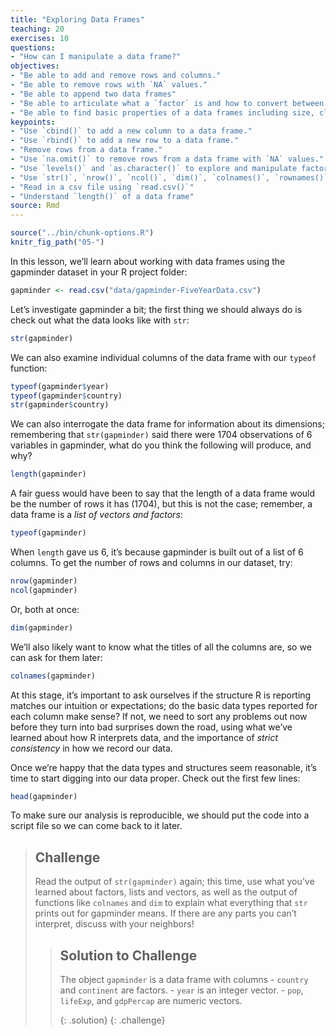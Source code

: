 ```yaml
---
title: "Exploring Data Frames"
teaching: 20
exercises: 10
questions:
- "How can I manipulate a data frame?"
objectives:
- "Be able to add and remove rows and columns."
- "Be able to remove rows with `NA` values."
- "Be able to append two data frames"
- "Be able to articulate what a `factor` is and how to convert between `factor` and `character`."
- "Be able to find basic properties of a data frames including size, class or type of the columns, names, and first few rows."
keypoints:
- "Use `cbind()` to add a new column to a data frame."
- "Use `rbind()` to add a new row to a data frame."
- "Remove rows from a data frame."
- "Use `na.omit()` to remove rows from a data frame with `NA` values."
- "Use `levels()` and `as.character()` to explore and manipulate factors"
- "Use `str()`, `nrow()`, `ncol()`, `dim()`, `colnames()`, `rownames()`, `head()` and `typeof()` to understand structure of the data frame"
- "Read in a csv file using `read.csv()`"
- "Understand `length()` of a data frame"
source: Rmd
---
```


```r
source("../bin/chunk-options.R")
knitr_fig_path("05-")
```

In this lesson, we'll learn about working with data frames using the gapminder 
dataset in your R project folder:

```r
gapminder <- read.csv("data/gapminder-FiveYearData.csv")
```

Let's investigate gapminder a bit; the first thing we should always do is check
out what the data looks like with `str`:

```r
str(gapminder)
```

We can also examine individual columns of the data frame with our `typeof` function:

```r
typeof(gapminder$year)
typeof(gapminder$country)
str(gapminder$country)
```

We can also interrogate the data frame for information about its dimensions;
remembering that `str(gapminder)` said there were 1704 observations of 6
variables in gapminder, what do you think the following will produce, and why?

```r
length(gapminder)
```

A fair guess would have been to say that the length of a data frame would be the
number of rows it has (1704), but this is not the case; remember, a data frame
is a *list of vectors and factors*:

```r
typeof(gapminder)
```

When `length` gave us 6, it's because gapminder is built out of a list of 6
columns. To get the number of rows and columns in our dataset, try:

```r
nrow(gapminder)
ncol(gapminder)
```

Or, both at once:

```r
dim(gapminder)
```

We'll also likely want to know what the titles of all the columns are, so we can
ask for them later:

```r
colnames(gapminder)
```

At this stage, it's important to ask ourselves if the structure R is reporting
matches our intuition or expectations; do the basic data types reported for each
column make sense? If not, we need to sort any problems out now before they turn
into bad surprises down the road, using what we've learned about how R
interprets data, and the importance of *strict consistency* in how we record our
data.

Once we're happy that the data types and structures seem reasonable, it's time
to start digging into our data proper. Check out the first few lines:

```r
head(gapminder)
```

To make sure our analysis is reproducible, we should put the code
into a script file so we can come back to it later.

> ## Challenge
>
> Read the output of `str(gapminder)` again;
> this time, use what you've learned about factors, lists and vectors,
> as well as the output of functions like `colnames` and `dim`
> to explain what everything that `str` prints out for gapminder means.
> If there are any parts you can't interpret, discuss with your neighbors!
>
> > ## Solution to Challenge
> >
> > The object `gapminder` is a data frame with columns
> > - `country` and `continent` are factors.
> > - `year` is an integer vector.
> > - `pop`, `lifeExp`, and `gdpPercap` are numeric vectors.
> >
> {: .solution}
{: .challenge}
